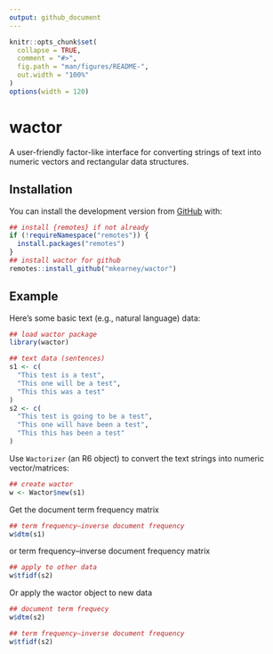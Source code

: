 ```yaml
---
output: github_document
---
```


<!-- README.md is generated from README.Rmd. Please edit that file -->

```r
knitr::opts_chunk$set(
  collapse = TRUE,
  comment = "#>",
  fig.path = "man/figures/README-",
  out.width = "100%"
)
options(width = 120)
```
# wactor

<!-- badges: start -->
<!-- badges: end -->

A user-friendly factor-like interface for converting strings of text into numeric vectors and rectangular data structures.

## Installation

<!-- You can install the released version of wactor from [CRAN](https://CRAN.R-project.org) with:

``` r
install.packages("wactor")
```
-->

You can install the development version from [GitHub](https://github.com/mkearney/wactor) with:

``` r
## install {remotes} if not already
if (!requireNamespace("remotes")) {
  install.packages("remotes")
}
## install wactor for github
remotes::install_github("mkearney/wactor")
```
## Example

Here's some basic text (e.g., natural language) data:

```r
## load wactor package
library(wactor)

## text data (sentences)
s1 <- c(
  "This test is a test",
  "This one will be a test",
  "This this was a test"
)
s2 <- c(
  "This test is going to be a test",
  "This one will have been a test",
  "This this has been a test"
)
```

Use `Wactorizer` (an R6 object) to convert the text strings into numeric vector/matrices:

```r
## create wactor
w <- Wactor$new(s1)
```

Get the document term frequency matrix

```r
## term frequency–inverse document frequency
w$dtm(s1)
```

or term frequency–inverse document frequency matrix

```r
## apply to other data
w$tfidf(s2)
```

Or apply the wactor object to new data

```r
## document term frequecy
w$dtm(s2)

## term frequency–inverse document frequency
w$tfidf(s2)
```

